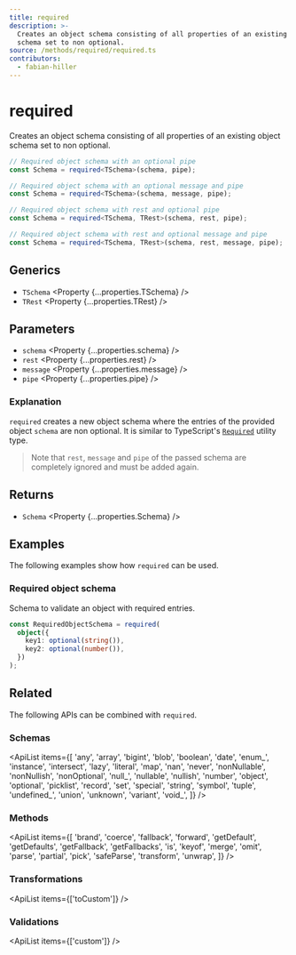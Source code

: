 ```yaml
---
title: required
description: >-
  Creates an object schema consisting of all properties of an existing object
  schema set to non optional.
source: /methods/required/required.ts
contributors:
  - fabian-hiller
---
```



# required

Creates an object schema consisting of all properties of an existing object schema set to non optional.

```ts
// Required object schema with an optional pipe
const Schema = required<TSchema>(schema, pipe);

// Required object schema with an optional message and pipe
const Schema = required<TSchema>(schema, message, pipe);

// Required object schema with rest and optional pipe
const Schema = required<TSchema, TRest>(schema, rest, pipe);

// Required object schema with rest and optional message and pipe
const Schema = required<TSchema, TRest>(schema, rest, message, pipe);
```

## Generics

- `TSchema` <Property {...properties.TSchema} />
- `TRest` <Property {...properties.TRest} />

## Parameters

- `schema` <Property {...properties.schema} />
- `rest` <Property {...properties.rest} />
- `message` <Property {...properties.message} />
- `pipe` <Property {...properties.pipe} />

### Explanation

`required` creates a new object schema where the entries of the provided object `schema` are non optional. It is similar to TypeScript's [`Required`](https://www.typescriptlang.org/docs/handbook/utility-types.html#requiredtype) utility type.

> Note that `rest`, `message` and `pipe` of the passed schema are completely ignored and must be added again.

## Returns

- `Schema` <Property {...properties.Schema} />

## Examples

The following examples show how `required` can be used.

### Required object schema

Schema to validate an object with required entries.

```ts
const RequiredObjectSchema = required(
  object({
    key1: optional(string()),
    key2: optional(number()),
  })
);
```

## Related

The following APIs can be combined with `required`.

### Schemas

<ApiList
  items={[
    'any',
    'array',
    'bigint',
    'blob',
    'boolean',
    'date',
    'enum_',
    'instance',
    'intersect',
    'lazy',
    'literal',
    'map',
    'nan',
    'never',
    'nonNullable',
    'nonNullish',
    'nonOptional',
    'null_',
    'nullable',
    'nullish',
    'number',
    'object',
    'optional',
    'picklist',
    'record',
    'set',
    'special',
    'string',
    'symbol',
    'tuple',
    'undefined_',
    'union',
    'unknown',
    'variant',
    'void_',
  ]}
/>

### Methods

<ApiList
  items={[
    'brand',
    'coerce',
    'fallback',
    'forward',
    'getDefault',
    'getDefaults',
    'getFallback',
    'getFallbacks',
    'is',
    'keyof',
    'merge',
    'omit',
    'parse',
    'partial',
    'pick',
    'safeParse',
    'transform',
    'unwrap',
  ]}
/>

### Transformations

<ApiList items={['toCustom']} />

### Validations

<ApiList items={['custom']} />

